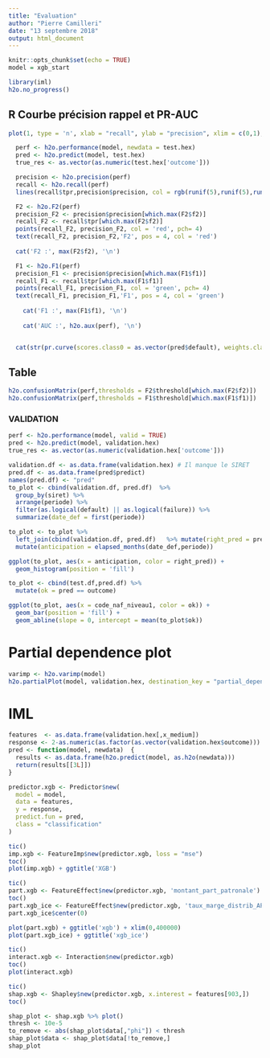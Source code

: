 ```yaml
---
title: "Evaluation"
author: "Pierre Camilleri"
date: "13 septembre 2018"
output: html_document
---
```


```r
knitr::opts_chunk$set(echo = TRUE)
model = xgb_start

library(iml)
h2o.no_progress()
```

## R Courbe précision rappel et PR-AUC
```r
plot(1, type = 'n', xlab = "recall", ylab = "precision", xlim = c(0,1), ylim = c(0,1))

  perf <- h2o.performance(model, newdata = test.hex)
  pred <- h2o.predict(model, test.hex)
  true_res <- as.vector(as.numeric(test.hex['outcome']))

  precision <- h2o.precision(perf)
  recall <- h2o.recall(perf)
  lines(recall$tpr,precision$precision, col = rgb(runif(5),runif(5),runif(5)) )

  F2 <- h2o.F2(perf)
  precision_F2 <- precision$precision[which.max(F2$f2)]
  recall_F2 <- recall$tpr[which.max(F2$f2)]
  points(recall_F2, precision_F2, col = 'red', pch= 4)
  text(recall_F2, precision_F2,'F2', pos = 4, col = 'red')
  
  cat('F2 :', max(F2$f2), '\n')

  F1 <- h2o.F1(perf)
  precision_F1 <- precision$precision[which.max(F1$f1)]
  recall_F1 <- recall$tpr[which.max(F1$f1)]
  points(recall_F1, precision_F1, col = 'green', pch= 4)
  text(recall_F1, precision_F1,'F1', pos = 4, col = 'green')
  
    cat('F1 :', max(F1$f1), '\n')
    
    cat('AUC :', h2o.aux(perf), '\n')


  cat(str(pr.curve(scores.class0 = as.vector(pred$default), weights.class0 = true_res)))

```


## Table 
```r
h2o.confusionMatrix(perf,thresholds = F2$threshold[which.max(F2$f2)])
h2o.confusionMatrix(perf,thresholds = F1$threshold[which.max(F1$f1)])
```


### VALIDATION
```r

perf <- h2o.performance(model, valid = TRUE)
pred <- h2o.predict(model, validation.hex)
true_res <- as.vector(as.numeric(validation.hex['outcome']))

validation.df <- as.data.frame(validation.hex) # Il manque le SIRET
pred.df <- as.data.frame(pred$predict)
names(pred.df) <- "pred"
to_plot <- cbind(validation.df, pred.df)  %>% 
  group_by(siret) %>%
  arrange(periode) %>%
  filter(as.logical(default) || as.logical(failure)) %>%
  summarize(date_def = first(periode))

to_plot <- to_plot %>% 
  left_join(cbind(validation.df, pred.df)   %>% mutate(right_pred = pred == outcome), by = "siret") %>% 
  mutate(anticipation = elapsed_months(date_def,periode))

ggplot(to_plot, aes(x = anticipation, color = right_pred)) +
  geom_histogram(position = 'fill')
```

```r
to_plot <- cbind(test.df,pred.df) %>% 
  mutate(ok = pred == outcome)

ggplot(to_plot, aes(x = code_naf_niveau1, color = ok)) +
  geom_bar(position = 'fill') + 
  geom_abline(slope = 0, intercept = mean(to_plot$ok))
```

# Partial dependence plot
```r

varimp <- h2o.varimp(model)
h2o.partialPlot(model, validation.hex, destination_key = "partial_dependence_plot_lgb_ref", cols = "resultat_net_consolide")
```
# IML

```r
features  <- as.data.frame(validation.hex[,x_medium])
response <- 2-as.numeric(as.factor(as.vector(validation.hex$outcome)))
pred <- function(model, newdata)  {
  results <- as.data.frame(h2o.predict(model, as.h2o(newdata)))
  return(results[[3L]])
}
```

```r
predictor.xgb <- Predictor$new(
  model = model,
  data = features,
  y = response,
  predict.fun = pred,
  class = "classification"
)
```

```r
tic()
imp.xgb <- FeatureImp$new(predictor.xgb, loss = "mse")
toc()
plot(imp.xgb) + ggtitle('XGB')

```

```r
tic()
part.xgb <- FeatureEffect$new(predictor.xgb, 'montant_part_patronale')
toc()
part.xgb_ice <- FeatureEffect$new(predictor.xgb, 'taux_marge_distrib_APE1', ice = TRUE)
part.xgb_ice$center(0)

plot(part.xgb) + ggtitle('xgb') + xlim(0,400000)
plot(part.xgb_ice) + ggtitle('xgb_ice')
```


```r
tic()
interact.xgb <- Interaction$new(predictor.xgb) 
toc()
plot(interact.xgb)
```
```r
tic()
shap.xgb <- Shapley$new(predictor.xgb, x.interest = features[903,])
toc()

shap_plot <- shap.xgb %>% plot()
thresh <- 10e-5 
to_remove <- abs(shap_plot$data[,"phi"]) < thresh
shap_plot$data <- shap_plot$data[!to_remove,]
shap_plot
```

